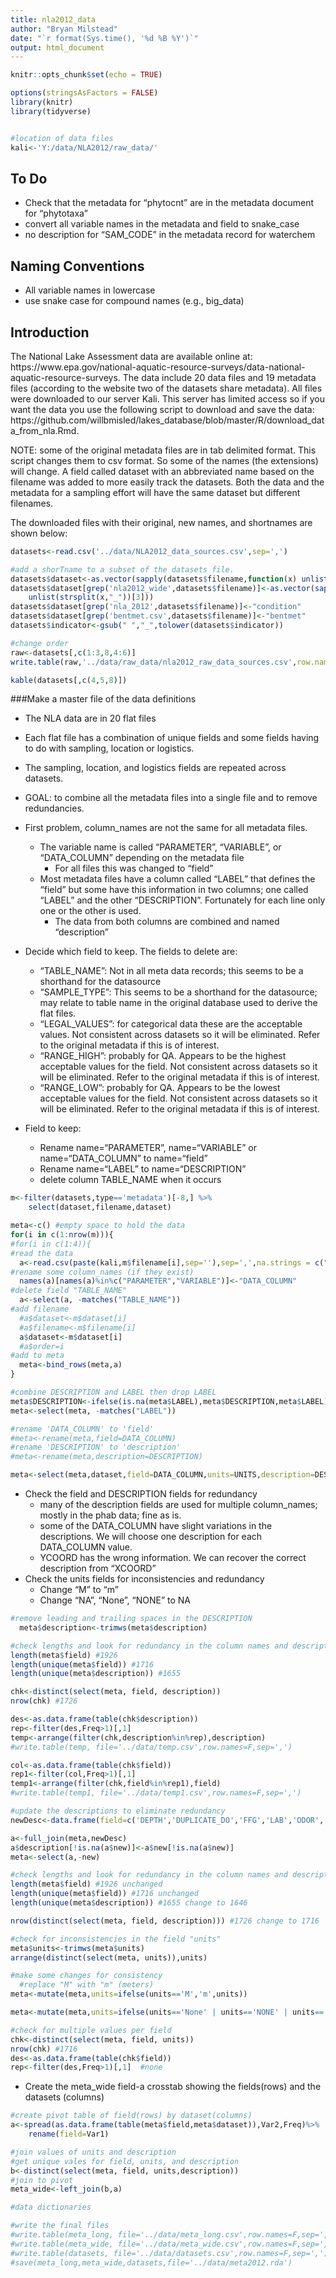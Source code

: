 ```yaml
---
title: nla2012_data
author: "Bryan Milstead"
date: "`r format(Sys.time(), '%d %B %Y')`"
output: html_document
---
```


```r
knitr::opts_chunk$set(echo = TRUE)

options(stringsAsFactors = FALSE) 
library(knitr)
library(tidyverse)


#location of data files
kali<-'Y:/data/NLA2012/raw_data/'

```
## To Do
* Check that the metadata for "phytocnt" are in the metadata document for "phytotaxa"
* convert all variable names in the metadata and field to snake_case
* no description for "SAM_CODE" in the metadata record for waterchem

## Naming Conventions
* All variable names in lowercase
* use snake case for compound names (e.g., big_data)


## Introduction

The National Lake Assessment data are available online at: https://www.epa.gov/national-aquatic-resource-surveys/data-national-aquatic-resource-surveys.  The data include 20 data files and 19 metadata files (according to the website two of the datasets share metadata).  All files were downloaded to our server Kali.  This server has limited access so if you want the data you use the following script to download and save the data: https://github.com/willbmisled/lakes_database/blob/master/R/download_data_from_nla.Rmd.  

NOTE: some of the original metadata files are in tab delimited format.  This script changes them to csv format.  So some of the names (the extensions) will change. A field called dataset with an abbreviated name based on the filename was added to more easily track the datasets.  Both the data and the metadata for a sampling effort will have the same dataset but different filenames.


The downloaded files with their original, new names, and shortnames are shown below:


```r
datasets<-read.csv('../data/NLA2012_data_sources.csv',sep=',')

#add a shorTname to a subset of the datasets file.
datasets$dataset<-as.vector(sapply(datasets$filename,function(x) unlist(strsplit(x,"_"))[2]))
datasets$dataset[grep('nla2012_wide',datasets$filename)]<-as.vector(sapply(datasets$filename[grep('nla2012_wide',datasets$filename)],function(x)
    unlist(strsplit(x,"_"))[3]))
datasets$dataset[grep('nla_2012',datasets$filename)]<-"condition"
datasets$dataset[grep('bentmet.csv',datasets$filename)]<-"bentmet"
datasets$indicator<-gsub(" ","_",tolower(datasets$indicator))

#change order
raw<-datasets[,c(1:3,8,4:6)]
write.table(raw,'../data/raw_data/nla2012_raw_data_sources.csv',row.names=F,sep=',')

kable(datasets[,c(4,5,8)])
```

###Make a master file of the data definitions

* The NLA data are in 20 flat files
* Each flat file has a combination of unique fields and some fields having to do with sampling, location or logistics.
* The sampling, location, and logistics fields are repeated across datasets.
* GOAL: to combine all the metadata files into a single file and to remove redundancies.
* First problem, column_names are not the same for all metadata files.  
    - The variable name is called "PARAMETER", "VARIABLE", or "DATA_COLUMN" depending on the metadata file
      - For all files this was changed to "field"
    - Most metadata files have a column called "LABEL" that defines the "field" but some have this information in two columns; one called "LABEL" and the other "DESCRIPTION".  Fortunately for each line only one or the other is used.
      - The data from both columns are combined and named "description"
* Decide which field to keep. The fields to delete are:
    - "TABLE_NAME": Not in all meta data records; this seems to be a shorthand for the datasource
    - "SAMPLE_TYPE": This seems to be a shorthand for the datasource; may relate to table name in the original database used to derive the flat files.
    - "LEGAL_VALUES": for categorical data these are the acceptable values.  Not consistent across datasets so it will be eliminated.  Refer to the original metadata if this is of interest.
    - "RANGE_HIGH": probably for QA. Appears to be the highest acceptable values for the field.  Not consistent across datasets so it will be eliminated.  Refer to the original metadata if this is of interest.
    - "RANGE_LOW": probably for QA. Appears to be the lowest acceptable values for the field.  Not consistent across datasets so it will be eliminated.  Refer to the original metadata if this is of interest.
* Field to keep:
    
   
   
   
    - Rename name="PARAMETER", name="VARIABLE" or name="DATA_COLUMN" to name="field"
    - Rename name="LABEL" to name="DESCRIPTION"
    - delete column TABLE_NAME when it occurs


```r
m<-filter(datasets,type=='metadata')[-8,] %>%
    select(dataset,filename,dataset)

meta<-c() #empty space to hold the data
for(i in c(1:nrow(m))){
#for(i in c(1:4)){
#read the data
  a<-read.csv(paste(kali,m$filename[i],sep=''),sep=',',na.strings = c(""," "))
#rename some column_names (if they exist) 
  names(a)[names(a)%in%c("PARAMETER","VARIABLE")]<-"DATA_COLUMN" 
#delete field "TABLE_NAME"  
  a<-select(a, -matches("TABLE_NAME"))
#add filename
  #a$dataset<-m$dataset[i]
  #a$filename<-m$filename[i]
  a$dataset<-m$dataset[i]
  #a$order=i
#add to meta
  meta<-bind_rows(meta,a)
}

#combine DESCRIPTION and LABEL then drop LABEL
meta$DESCRIPTION<-ifelse(is.na(meta$LABEL),meta$DESCRIPTION,meta$LABEL)
meta<-select(meta, -matches("LABEL"))

#rename 'DATA_COLUMN' to 'field'
#meta<-rename(meta,field=DATA_COLUMN)
#rename 'DESCRIPTION' to 'description'
#meta<-rename(meta,description=DESCRIPTION)

meta<-select(meta,dataset,field=DATA_COLUMN,units=UNITS,description=DESCRIPTION)
```

* Check the field and DESCRIPTION fields for redundancy
    - many of the description fields are used for multiple column_names; mostly in the phab data; fine as is.
    - some of the DATA_COLUMN have slight variations in the descriptions.  We will choose one description for each DATA_COLUMN value.
    - YCOORD has the wrong information.  We can recover the correct description from "XCOORD"
* Check the units fields for inconsistencies and redundancy
    - Change "M" to "m"
    - Change "NA", "None", "NONE" to NA



```r
#remove leading and trailing spaces in the DESCRIPTION
  meta$description<-trimws(meta$description)

#check lengths and look for redundancy in the column names and descriptions
length(meta$field) #1926
length(unique(meta$field)) #1716
length(unique(meta$description)) #1655

chk<-distinct(select(meta, field, description)) 
nrow(chk) #1726

des<-as.data.frame(table(chk$description))
rep<-filter(des,Freq>1)[,1]
temp<-arrange(filter(chk,description%in%rep),description)
#write.table(temp, file='../data/temp.csv',row.names=F,sep=',')

col<-as.data.frame(table(chk$field))
rep1<-filter(col,Freq>1)[,1]
temp1<-arrange(filter(chk,field%in%rep1),field)
#write.table(temp1, file='../data/temp1.csv',row.names=F,sep=',')

#update the descriptions to eliminate redundancy
newDesc<-data.frame(field=c('DEPTH','DUPLICATE_DO','FFG','LAB','ODOR','ODOR_DESC','REVIEWED_BY_INITIAL','TAXA_ID','TOTALHG_RESULT','UID','YCOORD'),new=c('Depth at collection point','Duplicate DO reading taken','Functional feeding group; codes separated by commas if more than one','Lab name','Odor present','Description of odor','Intials of form reviewer','Taxa identification number','Analyte value for sediment mercury for Total Mercury','Unique identifier for sampling event','y-coordinate from US Contiguous Albers Equal Area Conic projection EXCEPT Hawaii sites which are calculated from Hawaii Albers Equal Area Conic projection'))

a<-full_join(meta,newDesc)
a$description[!is.na(a$new)]<-a$new[!is.na(a$new)]
meta<-select(a,-new)

#check lengths and look for redundancy in the column names and descriptions
length(meta$field) #1926 unchanged
length(unique(meta$field)) #1716 unchanged
length(unique(meta$description)) #1655 change to 1646

nrow(distinct(select(meta, field, description))) #1726 change to 1716

#check for inconsistencies in the field "units"
meta$units<-trimws(meta$units)
arrange(distinct(select(meta, units)),units)

#make some changes for consistency
  #replace "M" with "m" (meters)
meta<-mutate(meta,units=ifelse(units=='M','m',units))

meta<-mutate(meta,units=ifelse(units=='None' | units=='NONE' | units=='NA',NA,units))

#check for multiple values per field
chk<-distinct(select(meta, field, units)) 
nrow(chk) #1716
des<-as.data.frame(table(chk$field))
rep<-filter(des,Freq>1)[,1]  #none
```

* Create the meta_wide field-a crosstab showing the fields(rows) and the datasets (columns)

```r
#create pivot table of field(rows) by dataset(columns)
a<-spread(as.data.frame(table(meta$field,meta$dataset)),Var2,Freq)%>%
    rename(field=Var1)

#join values of units and description 
#get unique vales for field, units, and description
b<-distinct(select(meta, field, units,description))
#join to pivot
meta_wide<-left_join(b,a)

#data dictionaries

#write the final files
#write.table(meta_long, file='../data/meta_long.csv',row.names=F,sep=',')
#write.table(meta_wide, file='../data/meta_wide.csv',row.names=F,sep=',')
#write.table(datasets, file='../data/datasets.csv',row.names=F,sep=',')
#save(meta_long,meta_wide,datasets,file='../data/meta2012.rda')
```

